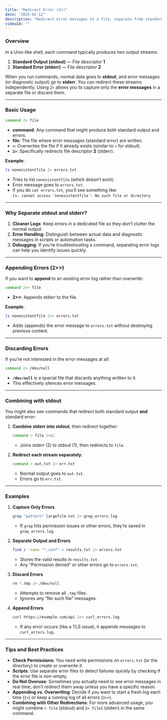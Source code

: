 ```yaml
---
title: "Redirect Error (2>)"
date: "2025-01-12"
description: "Redirect error messages to a file, separate from standard output."
videoId: ""
---
```


### Overview

In a Unix-like shell, each command typically produces two output streams:

1. **Standard Output (stdout)** — File descriptor **1**  
2. **Standard Error (stderr)** — File descriptor **2**  

When you run commands, normal data goes to **stdout**, and error messages (or diagnostic output) go to **stderr**. You can redirect these streams independently. Using `2>` allows you to capture only the **error messages** in a separate file or discard them.

---

### Basic Usage

```bash
command 2> file
```
- **command**: Any command that might produce both standard output and errors.  
- **file**: The file where error messages (standard error) are written.  
- **`>`**: Overwrites the file if it already exists (similar to `>` for stdout).  
- **`2>`**: Specifically redirects file descriptor **2** (stderr).

**Example**:
```bash
ls nonexistentfile 2> errors.txt
```
- Tries to list `nonexistentfile` (which doesn’t exist).
- Error message goes to `errors.txt`.
- If you do `cat errors.txt`, you’ll see something like:  
  `ls: cannot access 'nonexistentfile': No such file or directory`

---

### Why Separate stdout and stderr?

1. **Cleaner Logs**: Keep errors in a dedicated file so they don’t clutter the normal output.  
2. **Error Handling**: Distinguish between actual data and diagnostic messages in scripts or automation tasks.  
3. **Debugging**: If you’re troubleshooting a command, separating error logs can help you identify issues quickly.

---

### Appending Errors (2>>)

If you want to **append** to an existing error log rather than overwrite:

```bash
command 2>> file
```
- **2>>**: Appends stderr to the file.

**Example**:
```bash
ls nonexistentfile 2>> errors.txt
```
- Adds (appends) the error message to `errors.txt` without destroying previous content.

---

### Discarding Errors

If you’re not interested in the error messages at all:

```bash
command 2> /dev/null
```
- **`/dev/null`** is a special file that discards anything written to it.  
- This effectively silences error messages.

---

### Combining with stdout

You might also see commands that redirect both standard output **and** standard error:

1. **Combine stderr into stdout**, then redirect together:
   ```bash
   command > file 2>&1
   ```
   - Joins stderr (2) to stdout (1), then redirects to `file`.

2. **Redirect each stream separately**:
   ```bash
   command > out.txt 2> err.txt
   ```
   - Normal output goes to `out.txt`.
   - Errors go to `err.txt`.

---

### Examples

1. **Capture Only Errors**  
   ```bash
   grep "pattern" largefile.txt 2> grep_errors.log
   ```
   - If `grep` hits permission issues or other errors, they’re saved in `grep_errors.log`.

2. **Separate Output and Errors**  
   ```bash
   find / -name "*.conf" > results.txt 2> errors.txt
   ```
   - Stores the valid results in `results.txt`.
   - Any “Permission denied” or other errors go to `errors.txt`.

3. **Discard Errors**  
   ```bash
   rm *.tmp 2> /dev/null
   ```
   - Attempts to remove all `.tmp` files.
   - Ignores any “No such file” messages.

4. **Append Errors**  
   ```bash
   curl https://example.com/api 2>> curl_errors.log
   ```
   - If any error occurs (like a TLS issue), it appends messages to `curl_errors.log`.

---

### Tips and Best Practices

- **Check Permissions**: You need write permissions on `errors.txt` (or the directory) to create or overwrite it.  
- **Scripts**: Use separate error files to detect failures quickly by checking if the error file is non-empty.  
- **Do Not Overuse**: Sometimes you actually need to see error messages in real time; don’t redirect them away unless you have a specific reason.  
- **Appending vs. Overwriting**: Decide if you want to start a fresh log each time (`2>`) or keep a running log of all errors (`2>>`).  
- **Combining with Other Redirections**: For more advanced usage, you might combine `> file` (stdout) and `2> file2` (stderr) in the same command.